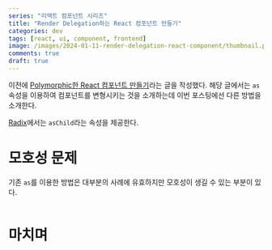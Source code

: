 ```yaml
---
series: "리액트 컴포넌트 시리즈"
title: "Render Delegation하는 React 컴포넌트 만들기"
categories: dev
tags: [react, ui, component, frontend]
image: /images/2024-01-11-render-delegation-react-component/thumbnail.png
comments: true
draft: true
---
```



이전에 [Polymorphic한 React 컴포넌트 만들기](/posts/polymorphic-react-component)라는 글을 작성했다. 해당 글에서는 `as` 속성을 이용하여 컴포넌트를 변형시키는 것을 소개하는데 이번 포스팅에선 다른 방법을 소개한다.

[Radix](https://www.radix-ui.com/primitives/docs/guides/composition)에서는 `asChild`라는 속성을 제공한다.

# 모호성 문제

기존 `as`를 이용한 방법은 대부분의 사례에 유효하지만 모호성이 생길 수 있는 부분이 있다.

```tsx

```

# 마치며
